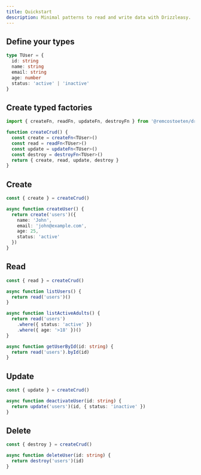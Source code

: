 ```yaml
---
title: Quickstart
description: Minimal patterns to read and write data with Drizzleasy.
---
```


## Define your types

```ts filename=types/user.ts
type TUser = {
  id: string
  name: string
  email: string
  age: number
  status: 'active' | 'inactive'
}
```

## Create typed factories

```ts filename=lib/crud.ts
import { createFn, readFn, updateFn, destroyFn } from '@remcostoeten/drizzleasy'

function createCrud() {
  const create = createFn<TUser>()
  const read = readFn<TUser>()
  const update = updateFn<TUser>()
  const destroy = destroyFn<TUser>()
  return { create, read, update, destroy }
}
```

## Create

```ts filename=app/actions/users.ts
const { create } = createCrud()

async function createUser() {
  return create('users')({
    name: 'John',
    email: 'john@example.com',
    age: 25,
    status: 'active'
  })
}
```

## Read

```ts filename=lib/read-users.ts
const { read } = createCrud()

async function listUsers() {
  return read('users')()
}

async function listActiveAdults() {
  return read('users')
    .where({ status: 'active' })
    .where({ age: '>18' })()
}

async function getUserById(id: string) {
  return read('users').byId(id)
}
```

## Update

```ts filename=app/actions/users.ts
const { update } = createCrud()

async function deactivateUser(id: string) {
  return update('users')(id, { status: 'inactive' })
}
```

## Delete

```ts filename=app/actions/users.ts
const { destroy } = createCrud()

async function deleteUser(id: string) {
  return destroy('users')(id)
}
```
